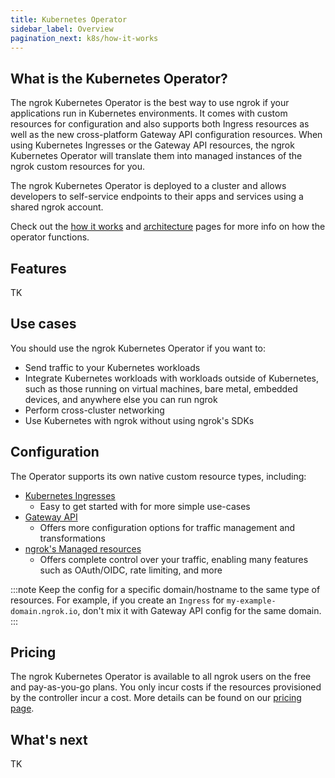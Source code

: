 ```yaml
---
title: Kubernetes Operator
sidebar_label: Overview
pagination_next: k8s/how-it-works
---
```


## What is the Kubernetes Operator?

The ngrok Kubernetes Operator is the best way to use ngrok if your applications run in Kubernetes environments.
It comes with custom resources for configuration and also supports both Ingress resources as well as the new cross-platform Gateway API configuration resources.
When using Kubernetes Ingresses or the Gateway API resources, the ngrok Kubernetes Operator will translate them into managed instances of the ngrok custom resources for you.

The ngrok Kubernetes Operator is deployed to a cluster and allows developers to self-service endpoints to their apps and services using a shared ngrok account.

Check out the [how it works](/k8s/how-it-works) and [architecture](/k8s/installation/architecture) pages for more info on how the operator functions.

## Features

TK

## Use cases

You should use the ngrok Kubernetes Operator if you want to:

- Send traffic to your Kubernetes workloads
- Integrate Kubernetes workloads with workloads outside of Kubernetes, such as those running on virtual machines, bare metal, embedded devices, and anywhere else you can run ngrok
- Perform cross-cluster networking
- Use Kubernetes with ngrok without using ngrok's SDKs

## Configuration

The Operator supports its own native custom resource types, including:

- [Kubernetes Ingresses](/docs/getting-started/kubernetes/ingress/)
  - Easy to get started with for more simple use-cases
- [Gateway API](/docs/getting-started/kubernetes/gateway-api/)
  - Offers more configuration options for traffic management and transformations
- [ngrok's Managed resources](/docs/getting-started/kubernetes/crds/)
  - Offers complete control over your traffic, enabling many features such as OAuth/OIDC, rate limiting, and more

:::note
Keep the config for a specific domain/hostname to the same type of resources. For example, if you create an `Ingress` for `my-example-domain.ngrok.io`, don't mix it with Gateway API config for the same domain.
:::

## Pricing

The ngrok Kubernetes Operator is available to all ngrok users on the free and pay-as-you-go plans. You only incur costs if the resources provisioned by the
controller incur a cost. More details can be found on our [pricing page](https://ngrok.com/pricing).

[Kubernetes Ingress docs]: https://kubernetes.io/docs/concepts/services-networking/ingress/
[Gateway API docs]: https://gateway-api.sigs.k8s.io/

## What's next

TK
